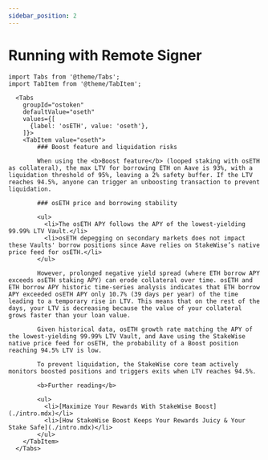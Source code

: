 ```yaml
---
sidebar_position: 2
---
```


# Running with Remote Signer

```mdx-code-block
import Tabs from '@theme/Tabs';
import TabItem from '@theme/TabItem';
```

```mdx-code-block
  <Tabs
    groupId="ostoken"
    defaultValue="oseth"
    values={[
      {label: 'osETH', value: 'oseth'},
    ]}>
    <TabItem value="oseth">
        ### Boost feature and liquidation risks

        When using the <b>Boost feature</b> (looped staking with osETH as collateral), the max LTV for borrowing ETH on Aave is 93%, with a liquidation threshold of 95%, leaving a 2% safety buffer. If the LTV reaches 94.5%, anyone can trigger an unboosting transaction to prevent liquidation.

        ### osETH price and borrowing stability

        <ul>
          <li>The osETH APY follows the APY of the lowest-yielding 99.99% LTV Vault.</li>
          <li>osETH depegging on secondary markets does not impact these Vaults' borrow positions since Aave relies on StakeWise’s native price feed for osETH.</li>
        </ul>

        However, prolonged negative yield spread (where ETH borrow APY exceeds osETH staking APY) can erode collateral over time. osETH and ETH borrow APY historic time-series analysis indicates that ETH borrow APY exceeded osETH APY only 10.7% (39 days per year) of the time leading to a temporary rise in LTV. This means that on the rest of the days, your LTV is decreasing because the value of your collateral grows faster than your loan value.

        Given historical data, osETH growth rate matching the APY of the lowest-yielding 99.99% LTV Vault, and Aave using the StakeWise native price feed for osETH, the probability of a Boost position reaching 94.5% LTV is low.

        To prevent liquidation, the StakeWise core team actively monitors boosted positions and triggers exits when LTV reaches 94.5%.

        <b>Further reading</b>

        <ul>
          <li>[Maximize Your Rewards With StakeWise Boost](./intro.mdx)</li>
          <li>[How StakeWise Boost Keeps Your Rewards Juicy & Your Stake Safe](./intro.mdx)</li>
        </ul>
    </TabItem>
  </Tabs>
```

